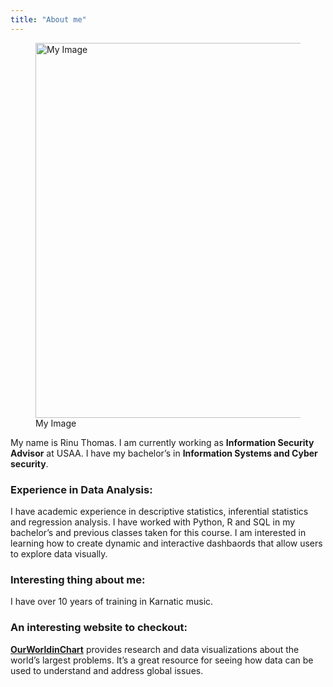 ```yaml
---
title: "About me"
---
```


![My Image](https://raw.githubusercontent.com/rinu77/rinuthomas_P2_portfolio/main/my%20photo.jpeg){width="600"}

My name is Rinu Thomas. I am currently working as **Information Security Advisor** at USAA. I have my bachelor's in **Information Systems and Cyber security**.

### Experience in Data Analysis:

I have academic experience in descriptive statistics, inferential statistics and regression analysis. I have worked with Python, R and SQL in my bachelor's and previous classes taken for this course. I am interested in learning how to create dynamic and interactive dashbaords that allow users to explore data visually.

### Interesting thing about me:

I have over 10 years of training in Karnatic music.

### An interesting website to checkout:

[**OurWorldinChart**](https://ourworldindata.org/artificial-intelligence#all-charts) provides research and data visualizations about the world's largest problems. It's a great resource for seeing how data can be used to understand and address global issues.

